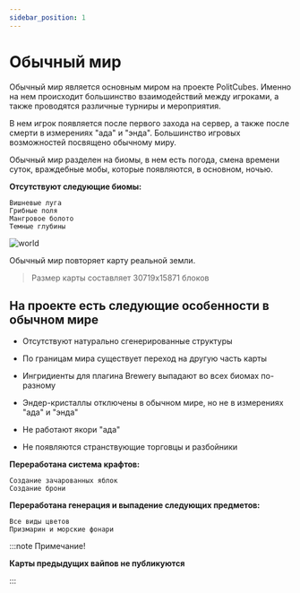 ```yaml
---
sidebar_position: 1
---
```


# Обычный мир

Обычный мир является основным миром на проекте PolitCubes. Именно на нем происходит большинство взаимодействий между игроками, а также проводятся различные турниры и мероприятия.

В нем игрок появляется после первого захода на сервер, а также после смерти в измерениях "ада" и "энда". Большинство игровых возможностей посвящено обычному миру.

Обычный мир разделен на биомы, в нем есть погода, смена времени суток, враждебные мобы, которые появляются, в основном, ночью.

**Отсутствуют следующие биомы:**

    Вишневые луга
    Грибные поля
    Мангровое болото
    Темные глубины


![world](/gameworld/world.png)

Обычный мир повторяет карту реальной земли.

> Размер карты составляет 30719x15871 блоков

## **На проекте есть следующие особенности в обычном мире**

- Отсутствуют натурально сгенерированные структуры

- По границам мира существует переход на другую часть карты

- Ингридиенты для плагина Brewery выпадают во всех биомах по-разному

- Эндер-кристаллы отключены в обычном мире, но не в измерениях "ада" и "энда"

- Не работают якори "ада"

- Не появляются странствующие торговцы и разбойники

**Переработана система крафтов:**

    Создание зачарованных яблок
    Создание брони

**Переработана генерация и выпадение следующих предметов:**

    Все виды цветов
    Призмарин и морские фонари

:::note Примечание!

**Карты предыдущих вайпов не публикуются**

:::



